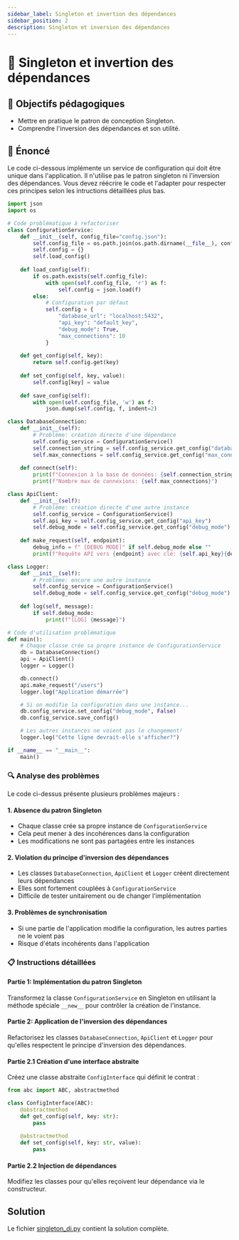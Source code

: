 ```yaml
---
sidebar_label: Singleton et invertion des dépendances
sidebar_position: 2
description: Singleton et inversion des dépendances
---
```


# 🔂 Singleton et invertion des dépendances

## 🎯 Objectifs pédagogiques

- Mettre en pratique le patron de conception Singleton.
- Comprendre l'inversion des dépendances et son utilité.

## 📜 Énoncé

Le code ci-dessous implémente un service de configuration qui doit être unique
dans l'application. Il n'utilise pas le patron singleton ni l'inversion des
dépendances. Vous devez réécrire le code et l'adapter pour respecter ces
principes selon les intructions détaillées plus bas.

```python
import json
import os

# Code problématique à refactoriser
class ConfigurationService:
    def __init__(self, config_file="config.json"):
        self.config_file = os.path.join(os.path.dirname(__file__), config_file)
        self.config = {}
        self.load_config()
    
    def load_config(self):
        if os.path.exists(self.config_file):
            with open(self.config_file, 'r') as f:
                self.config = json.load(f)
        else:
            # Configuration par défaut
            self.config = {
                "database_url": "localhost:5432",
                "api_key": "default_key",
                "debug_mode": True,
                "max_connections": 10
            }
    
    def get_config(self, key):
        return self.config.get(key)
    
    def set_config(self, key, value):
        self.config[key] = value
    
    def save_config(self):
        with open(self.config_file, 'w') as f:
            json.dump(self.config, f, indent=2)

class DatabaseConnection:
    def __init__(self):
        # Problème: création directe d'une dépendance
        self.config_service = ConfigurationService()
        self.connection_string = self.config_service.get_config("database_url")
        self.max_connections = self.config_service.get_config("max_connections")
    
    def connect(self):
        print(f"Connexion à la base de données: {self.connection_string}")
        print(f"Nombre max de connexions: {self.max_connections}")

class ApiClient:
    def __init__(self):
        # Problème: création directe d'une autre instance
        self.config_service = ConfigurationService()
        self.api_key = self.config_service.get_config("api_key")
        self.debug_mode = self.config_service.get_config("debug_mode")
    
    def make_request(self, endpoint):
        debug_info = f" [DEBUG MODE]" if self.debug_mode else ""
        print(f"Requête API vers {endpoint} avec clé: {self.api_key}{debug_info}")

class Logger:
    def __init__(self):
        # Problème: encore une autre instance
        self.config_service = ConfigurationService()
        self.debug_mode = self.config_service.get_config("debug_mode")
    
    def log(self, message):
        if self.debug_mode:
            print(f"[LOG] {message}")

# Code d'utilisation problématique
def main():
    # Chaque classe crée sa propre instance de ConfigurationService
    db = DatabaseConnection()
    api = ApiClient()
    logger = Logger()

    db.connect()
    api.make_request("/users")
    logger.log("Application démarrée")

    # Si on modifie la configuration dans une instance...
    db.config_service.set_config("debug_mode", False)
    db.config_service.save_config()

    # Les autres instances ne voient pas le changement!
    logger.log("Cette ligne devrait-elle s'afficher?")

if __name__ == "__main__":
    main()
```

### 🔍 Analyse des problèmes

Le code ci-dessus présente plusieurs problèmes majeurs :

#### 1. Absence du patron Singleton
- Chaque classe crée sa propre instance de `ConfigurationService`
- Cela peut mener à des incohérences dans la configuration
- Les modifications ne sont pas partagées entre les instances

#### 2. Violation du principe d'inversion des dépendances
- Les classes `DatabaseConnection`, `ApiClient` et `Logger` créent directement leurs dépendances
- Elles sont fortement couplées à `ConfigurationService`
- Difficile de tester unitairement ou de changer l'implémentation

#### 3. Problèmes de synchronisation
- Si une partie de l'application modifie la configuration, les autres parties ne le voient pas
- Risque d'états incohérents dans l'application

### 📋 Instructions détaillées

#### Partie 1: Implémentation du patron Singleton

Transformez la classe `ConfigurationService` en Singleton en utilisant  la
méthode spéciale `__new__` pour contrôler la création de l'instance.

#### Partie 2: Application de l'inversion des dépendances

Refactorisez les classes `DatabaseConnection`, `ApiClient` et `Logger` pour
qu'elles respectent le principe d'inversion des dépendances.

#### Partie 2.1 Création d'une interface abstraite

Créez une classe abstraite `ConfigInterface` qui définit le contrat :

```python
from abc import ABC, abstractmethod

class ConfigInterface(ABC):
    @abstractmethod
    def get_config(self, key: str):
        pass
    
    @abstractmethod
    def set_config(self, key: str, value):
        pass
```

#### Partie 2.2 Injection de dépendances

Modifiez les classes pour qu'elles reçoivent leur dépendance via le constructeur.


## Solution

Le fichier [singleton_di.py](pathname:///solutions/singleton_di.py) contient la solution
complète.